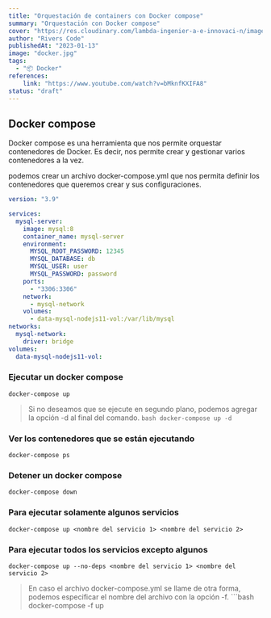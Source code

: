 ```yaml
---
title: "Orquestación de containers con Docker compose"
summary: "Orquestación con Docker compose"
cover: "https://res.cloudinary.com/lambda-ingenier-a-e-innovaci-n/image/upload/v1665983632/blog-Riverscode/Asincronismo-portada_dp7jbz.png"
author: "Rivers Code"
publishedAt: "2023-01-13"
image: "docker.jpg"
tags:
  - "📦 Docker"
references:
    link: "https://www.youtube.com/watch?v=bMknfKXIFA8"
status: "draft"
---
```


## Docker compose

Docker compose es una herramienta que nos permite orquestar contenedores de Docker. Es decir, nos permite crear y gestionar varios contenedores a la vez.

podemos crear un archivo docker-compose.yml que nos permita definir los contenedores que queremos crear y sus configuraciones.

```yml:docker-compose.yml
version: "3.9"

services:
  mysql-server:
    image: mysql:8
    container_name: mysql-server
    environment:
      MYSQL_ROOT_PASSWORD: 12345
      MYSQL_DATABASE: db
      MYSQL_USER: user
      MYSQL_PASSWORD: password
    ports:
      - "3306:3306"
    network:
      - mysql-network
    volumes:
      - data-mysql-nodejs11-vol:/var/lib/mysql
networks:
  mysql-network:
    driver: bridge
volumes:
  data-mysql-nodejs11-vol:
```
### Ejecutar un docker compose

```bash:terminal
docker-compose up
```

> Si no deseamos que se ejecute en segundo plano, podemos agregar la opción -d al final del comando. ```bash docker-compose up -d ```

### Ver los contenedores que se están ejecutando

```bash:terminal
docker-compose ps
```
### Detener un docker compose

```bash:terminal
docker-compose down
```

### Para ejecutar solamente algunos servicios

```bash:terminal
docker-compose up <nombre del servicio 1> <nombre del servicio 2>
```

### Para ejecutar todos los servicios excepto algunos

```bash:terminal
docker-compose up --no-deps <nombre del servicio 1> <nombre del servicio 2>
```

> En caso el archivo docker-compose.yml se llame de otra forma, podemos especificar el nombre del archivo con la opción -f. ```bash docker-compose -f <nombre del archivo> up 



